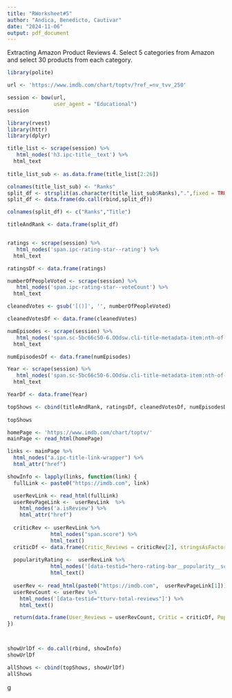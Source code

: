 ```yaml
---
title: "RWorksheet#5"
author: "Andica, Benedicto, Cautivar"
date: "2024-11-06"
output: pdf_document
---
```

Extracting Amazon Product Reviews
4. Select 5 categories from Amazon and select 30 products from each category.
```r
library(polite)

url <- 'https://www.imdb.com/chart/toptv/?ref_=nv_tvv_250'

session <- bow(url,
               user_agent = "Educational")
session
```
```r
library(rvest)
library(httr)
library(dplyr)

title_list <- scrape(session) %>%
   html_nodes('h3.ipc-title__text') %>% 
  html_text
  
title_list_sub <- as.data.frame(title_list[2:26])

colnames(title_list_sub) <- "Ranks"
split_df <- strsplit(as.character(title_list_sub$Ranks),".",fixed = TRUE)
split_df <- data.frame(do.call(rbind,split_df))

colnames(split_df) <- c("Ranks","Title") 

titleAndRank <- data.frame(split_df)


ratings <- scrape(session) %>%
   html_nodes('span.ipc-rating-star--rating') %>% 
  html_text

ratingsDf <- data.frame(ratings)

numberOfPeopleVoted <- scrape(session) %>%
   html_nodes('span.ipc-rating-star--voteCount') %>% 
  html_text

cleanedVotes <- gsub('[()]', '', numberOfPeopleVoted)

cleanedVotesDf <- data.frame(cleanedVotes)

numEpisodes <- scrape(session) %>%
   html_nodes('span.sc-5bc66c50-6.OOdsw.cli-title-metadata-item:nth-of-type(2)') %>% 
  html_text

numEpisodesDf <- data.frame(numEpisodes)

Year <- scrape(session) %>%
   html_nodes('span.sc-5bc66c50-6.OOdsw.cli-title-metadata-item:nth-of-type(1)') %>% 
  html_text

YearDf <- data.frame(Year)

topShows <- cbind(titleAndRank, ratingsDf, cleanedVotesDf, numEpisodesDf, YearDf)
  
topShows 
```

```r
homePage <- 'https://www.imdb.com/chart/toptv/'
mainPage <- read_html(homePage)

links <- mainPage %>%
  html_nodes("a.ipc-title-link-wrapper") %>%
  html_attr("href")

showInfo <- lapply(links, function(link) {
  fullLink <- paste0("https://imdb.com", link)

  userRevLink <- read_html(fullLink)
  userRevPageLink <-  userRevLink  %>%
    html_nodes('a.isReview') %>%
    html_attr("href")
  
  criticRev <- userRevLink %>%
              html_nodes("span.score") %>%
              html_text()
  criticDf <- data.frame(Critic_Reviews = criticRev[2], stringsAsFactors = FALSE)
  
  popularityRating <-  userRevLink %>%
              html_nodes('[data-testid="hero-rating-bar__popularity__score"]') %>%
              html_text()
  
  userRev <- read_html(paste0("https://imdb.com",  userRevPageLink[1]))
  userRevCount <- userRev %>%
    html_nodes('[data-testid="tturv-total-reviews"]') %>%
    html_text()

  return(data.frame(User_Reviews = userRevCount, Critic = criticDf, Popularity_Rating = popularityRating)) 
})



showUrlDf <- do.call(rbind, showInfo)
showUrlDf

allShows <- cbind(topShows, showUrlDf)
allShows 
```




g